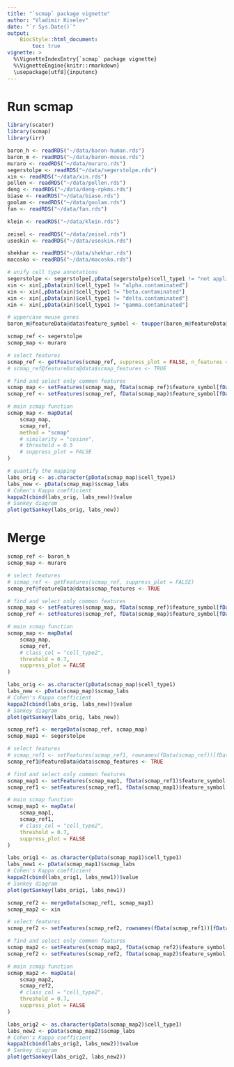 ```yaml
---
title: "`scmap` package vignette"
author: "Vladimir Kiselev"
date: "`r Sys.Date()`"
output:
    BiocStyle::html_document:
        toc: true
vignette: >
  %\VignetteIndexEntry{`scmap` package vignette}
  %\VignetteEngine{knitr::rmarkdown}
  \usepackage[utf8]{inputenc}
---
```


# Run scmap

```r
library(scater)
library(scmap)
library(irr)

baron_h <- readRDS("~/data/baron-human.rds")
baron_m <- readRDS("~/data/baron-mouse.rds")
muraro <- readRDS("~/data/muraro.rds")
segerstolpe <- readRDS("~/data/segerstolpe.rds")
xin <- readRDS("~/data/xin.rds")
pollen <- readRDS("~/data/pollen.rds")
deng <- readRDS("~/data/deng-rpkms.rds")
biase <- readRDS("~/data/biase.rds")
goolam <- readRDS("~/data/goolam.rds")
fan <- readRDS("~/data/fan.rds")

klein <- readRDS("~/data/klein.rds")

zeisel <- readRDS("~/data/zeisel.rds")
usoskin <- readRDS("~/data/usoskin.rds")

shekhar <- readRDS("~/data/shekhar.rds")
macosko <- readRDS("~/data/macosko.rds")

# unify cell type annotations
segerstolpe <- segerstolpe[,pData(segerstolpe)$cell_type1 != "not applicable"]
xin <- xin[,pData(xin)$cell_type1 != "alpha.contaminated"]
xin <- xin[,pData(xin)$cell_type1 != "beta.contaminated"]
xin <- xin[,pData(xin)$cell_type1 != "delta.contaminated"]
xin <- xin[,pData(xin)$cell_type1 != "gamma.contaminated"]

# uppercase mouse genes
baron_m@featureData@data$feature_symbol <- toupper(baron_m@featureData@data$feature_symbol)

scmap_ref <- segerstolpe
scmap_map <- muraro

# select features
scmap_ref <- getFeatures(scmap_ref, suppress_plot = FALSE, n_features = 100)
# scmap_ref@featureData@data$scmap_features <- TRUE

# find and select only common features
scmap_map <- setFeatures(scmap_map, fData(scmap_ref)$feature_symbol[fData(scmap_ref)$scmap_features])
scmap_ref <- setFeatures(scmap_ref, fData(scmap_map)$feature_symbol[fData(scmap_map)$scmap_features])

# main scmap function
scmap_map <- mapData(
    scmap_map,
    scmap_ref,
    method = "scmap"
    # similarity = "cosine",
    # threshold = 0.5
    # suppress_plot = FALSE
)

# quantify the mapping
labs_orig <- as.character(pData(scmap_map)$cell_type1)
labs_new <- pData(scmap_map)$scmap_labs
# Cohen's Kappa coefficient
kappa2(cbind(labs_orig, labs_new))$value
# Sankey diagram
plot(getSankey(labs_orig, labs_new))
```

# Merge

```r
scmap_ref <- baron_h
scmap_map <- muraro

# select features
# scmap_ref <- getFeatures(scmap_ref, suppress_plot = FALSE)
scmap_ref@featureData@data$scmap_features <- TRUE

# find and select only common features
scmap_map <- setFeatures(scmap_map, fData(scmap_ref)$feature_symbol[fData(scmap_ref)$scmap_features])
scmap_ref <- setFeatures(scmap_ref, fData(scmap_map)$feature_symbol[fData(scmap_map)$scmap_features])

# main scmap function
scmap_map <- mapData(
    scmap_map,
    scmap_ref,
    # class_col = "cell_type2",
    threshold = 0.7,
    suppress_plot = FALSE
)

labs_orig <- as.character(pData(scmap_map)$cell_type1)
labs_new <- pData(scmap_map)$scmap_labs
# Cohen's Kappa coefficient
kappa2(cbind(labs_orig, labs_new))$value
# Sankey diagram
plot(getSankey(labs_orig, labs_new))

scmap_ref1 <- mergeData(scmap_ref, scmap_map)
scmap_map1 <- segerstolpe

# select features
# scmap_ref1 <- setFeatures(scmap_ref1, rownames(fData(scmap_ref))[fData(scmap_ref)$scmap_features])
scmap_ref1@featureData@data$scmap_features <- TRUE

# find and select only common features
scmap_map1 <- setFeatures(scmap_map1, fData(scmap_ref1)$feature_symbol[fData(scmap_ref1)$scmap_features])
scmap_ref1 <- setFeatures(scmap_ref1, fData(scmap_map1)$feature_symbol[fData(scmap_map1)$scmap_features])

# main scmap function
scmap_map1 <- mapData(
    scmap_map1,
    scmap_ref1,
    # class_col = "cell_type2",
    threshold = 0.7,
    suppress_plot = FALSE
)

labs_orig1 <- as.character(pData(scmap_map1)$cell_type1)
labs_new1 <- pData(scmap_map1)$scmap_labs
# Cohen's Kappa coefficient
kappa2(cbind(labs_orig1, labs_new1))$value
# Sankey diagram
plot(getSankey(labs_orig1, labs_new1))

scmap_ref2 <- mergeData(scmap_ref1, scmap_map1)
scmap_map2 <- xin

# select features
scmap_ref2 <- setFeatures(scmap_ref2, rownames(fData(scmap_ref1))[fData(scmap_ref1)$scmap_features])

# find and select only common features
scmap_map2 <- setFeatures(scmap_map2, fData(scmap_ref2)$feature_symbol[fData(scmap_ref2)$scmap_features])
scmap_ref2 <- setFeatures(scmap_ref2, fData(scmap_map2)$feature_symbol[fData(scmap_map2)$scmap_features])

# main scmap function
scmap_map2 <- mapData(
    scmap_map2,
    scmap_ref2,
    # class_col = "cell_type2",
    threshold = 0.7,
    suppress_plot = FALSE
)

labs_orig2 <- as.character(pData(scmap_map2)$cell_type1)
labs_new2 <- pData(scmap_map2)$scmap_labs
# Cohen's Kappa coefficient
kappa2(cbind(labs_orig2, labs_new2))$value
# Sankey diagram
plot(getSankey(labs_orig2, labs_new2))


```
